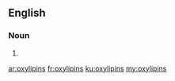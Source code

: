 ==English==

===Noun===
{{head|en|plural}}

# {{plural of|oxylipin|lang=en|nocat=1}}

[[ar:oxylipins]]
[[fr:oxylipins]]
[[ku:oxylipins]]
[[my:oxylipins]]